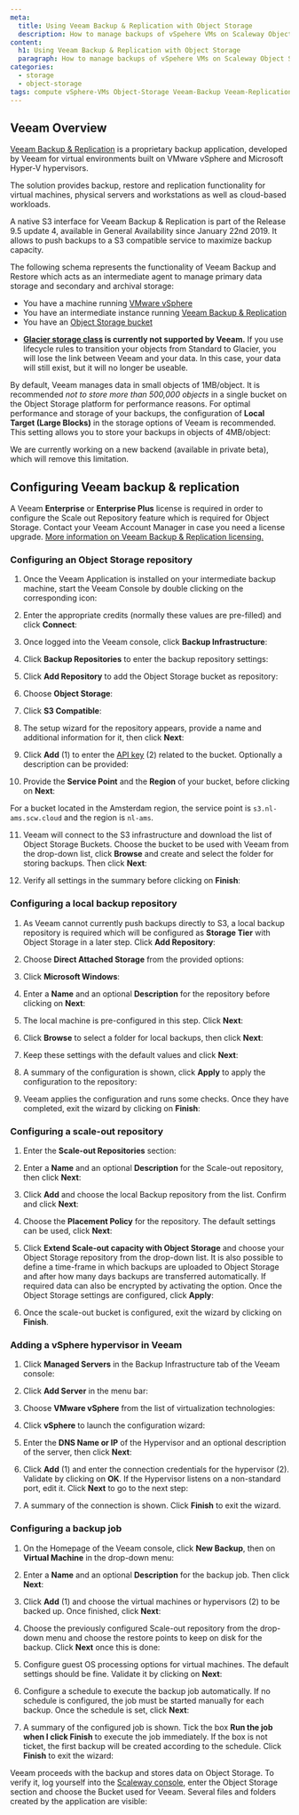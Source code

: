 ```yaml
---
meta:
  title: Using Veeam Backup & Replication with Object Storage
  description: How to manage backups of vSpehere VMs on Scaleway Object Storage with Veeam Backup & Replication
content:
  h1: Using Veeam Backup & Replication with Object Storage
  paragraph: How to manage backups of vSpehere VMs on Scaleway Object Storage with Veeam Backup & Replication
categories: 
  - storage
  - object-storage
tags: compute vSphere-VMs Object-Storage Veeam-Backup Veeam-Replication backups
---
```



## Veeam Overview

[Veeam Backup & Replication](https://www.veeam.com/vm-backup-recovery-replication-software.html) is a proprietary backup application, developed by Veeam for virtual environments built on VMware vSphere and Microsoft Hyper-V hypervisors.

The solution provides backup, restore and replication functionality for virtual machines, physical servers and workstations as well as cloud-based workloads.

A native S3 interface for Veeam Backup & Replication is part of the Release 9.5 update 4, available in General Availability since January 22nd 2019. It allows to push backups to a S3 compatible service to maximize backup capacity.

The following schema represents the functionality of Veeam Backup and Restore which acts as an intermediate agent to manage primary data storage and secondary and archival storage:

<Lightbox src="scaleway_schema_veeam.webp" alt="" />

<Message type="requirement">

- You have a machine running [VMware vSphere](https://www.vmware.com/products/vsphere.html)
- You have an intermediate instance running [Veeam Backup & Replication](https://www.veeam.com/vm-backup-recovery-replication-software.html)
- You have an [Object Storage bucket](https://www.scaleway.com/en/docs/storage/object/how-to/create-a-bucket/)

</Message>

<Message type="important">

  - **[Glacier storage class](/storage/object/concepts/#storage-class) is currently not supported by Veeam.**
  If you use lifecycle rules to transition your objects from Standard to Glacier, you will lose the link between Veeam and your data. 
  In this case, your data will still exist, but it will no longer be useable. 

</Message>

<Message type="tip">

By default, Veeam manages data in small objects of 1MB/object. It is recommended *not to store more than 500,000 objects* in a single bucket on the Object Storage platform for performance reasons. 
For optimal performance and storage of your backups, the configuration of **Local Target (Large Blocks)** in the storage options of Veeam is recommended. This setting allows you to store your backups in objects of 4MB/object:

<Lightbox src="scaleway-veeam-target.webp" width="120" alt="" />

We are currently working on a new backend (available in private beta), which will remove this limitation.

</Message>

## Configuring Veeam backup & replication

<Message type="important">

A Veeam **Enterprise** or **Enterprise Plus** license is required in order to configure the Scale out Repository feature which is required for Object Storage. Contact your Veeam Account Manager in case you need a license upgrade. [More information on Veeam Backup & Replication licensing.](https://www.veeam.com/products-edition-comparison.html)

</Message>

### Configuring an Object Storage repository

1. Once the Veeam Application is installed on your intermediate backup machine, start the Veeam Console by double clicking on the corresponding icon:

  <Lightbox src="scaleway-veeam-01.webp" alt="" />

2. Enter the appropriate credits (normally these values are pre-filled) and click **Connect**:

  <Lightbox src="scaleway-veeam-02.webp" alt="" />

3. Once logged into the Veeam console, click **Backup Infrastructure**:

  <Lightbox src="scaleway-veeam-backup-infrastructure.webp" alt="" />

4. Click **Backup Repositories** to enter the backup repository settings:

  <Lightbox src="scaleway-veeam-03.webp" alt="" />

5. Click **Add Repository** to add the Object Storage bucket as repository:

  <Lightbox src="scaleway-veeam-04.webp" alt="" />

6. Choose **Object Storage**:

  <Lightbox src="scaleway-veeam-05.webp" alt="" />

7. Click **S3 Compatible**:

  <Lightbox src="scaleway-veeam-06.webp" alt="" />

8. The setup wizard for the repository appears, provide a name and additional information for it, then click **Next**:

  <Lightbox src="scaleway-veeam-07.webp" alt="" />

9. Click **Add** (1) to enter the [API key](/console/my-project/how-to/generate-api-key/) (2) related to the bucket. Optionally a description can be provided:

  <Lightbox src="scaleway-veeam-08.webp" alt="" />

10. Provide the **Service Point** and the **Region** of your bucket, before clicking on **Next**:

  <Lightbox src="scaleway-veeam-09.webp" alt="" />

  <Message type="note">

  For a bucket located in the Amsterdam region, the service point is `s3.nl-ams.scw.cloud` and the region is `nl-ams`.

  </Message>

11. Veeam will connect to the S3 infrastructure and download the list of Object Storage Buckets. Choose the bucket to be used with Veeam from the drop-down list, click **Browse** and create and select the folder for storing backups. Then click **Next**:

  <Lightbox src="scaleway-veeam-10.webp" alt="" />

  <Lightbox src="scaleway-veeam-11.webp" alt="" />

12. Verify all settings in the summary before clicking on **Finish**:

  <Lightbox src="scaleway-veeam-12.webp" alt="" />

### Configuring a local backup repository

1. As Veeam cannot currently push backups directly to S3, a local backup repository is required which will be configured as **Storage Tier** with Object Storage in a later step. Click **Add Repository**:

  <Lightbox src="scaleway-veeam-04.webp" alt="" />

2. Choose **Direct Attached Storage** from the provided options:

  <Lightbox src="scaleway-veeam-13.webp" alt="" />

3. Click **Microsoft Windows**:

  <Lightbox src="scaleway-veeam-14.webp" alt="" />

4. Enter a **Name** and an optional **Description** for the repository before clicking on **Next**:

  <Lightbox src="scaleway-veeam-15.webp" alt="" />

5. The local machine is pre-configured in this step. Click **Next**:

  <Lightbox src="scaleway-veeam-16.webp" alt="" />

6. Click **Browse** to select a folder for local backups, then click **Next**:

  <Lightbox src="scaleway-veeam-17.webp" alt="" />

7. Keep these settings with the default values and click **Next**:

  <Lightbox src="scaleway-veeam-18.webp" alt="" />

8. A summary of the configuration is shown, click **Apply** to apply the configuration to the repository:

  <Lightbox src="scaleway-veeam-19.webp" alt="" />

9. Veeam applies the configuration and runs some checks. Once they have completed, exit the wizard by clicking on **Finish**:

  <Lightbox src="scaleway-veeam-20.webp" alt="" />

### Configuring a scale-out repository

1. Enter the **Scale-out Repositories** section:

  <Lightbox src="scaleway-veeam-21.webp" alt="" />

2. Enter a **Name** and an optional **Description** for the Scale-out repository, then click **Next**:

  <Lightbox src="scaleway-veeam-22.webp" alt="" />

3. Click **Add** and choose the local Backup repository from the list. Confirm and click **Next**:

  <Lightbox src="scaleway-veeam-23.webp" alt="" />

4. Choose the **Placement Policy** for the repository. The default settings can be used, click **Next**:

  <Lightbox src="scaleway-veeam-24.webp" alt="" />

5. Click **Extend Scale-out capacity with Object Storage** and choose your Object Storage repository from the drop-down list. It is also possible to define a time-frame in which backups are uploaded to Object Storage and after how many days backups are transferred automatically. If required data can also be encrypted by activating the option. Once the Object Storage settings are configured, click **Apply**:

  <Lightbox src="scaleway-veeam-25.webp" alt="" />

6. Once the scale-out bucket is configured, exit the wizard by clicking on **Finish**.

  <Lightbox src="scaleway-veeam-26.webp" alt="" />

### Adding a vSphere hypervisor in Veeam

1. Click **Managed Servers** in the Backup Infrastructure tab of the Veeam console:

  <Lightbox src="scaleway-veeam-27.webp" alt="" />

2. Click **Add Server** in the menu bar:

  <Lightbox src="scaleway-veeam-28.webp" alt="" />

3. Choose **VMware vSphere** from the list of virtualization technologies:

  <Lightbox src="scaleway-veeam-29.webp" alt="" />

4. Click **vSphere** to launch the configuration wizard:

  <Lightbox src="scaleway-veeam-30.webp" alt="" />

5. Enter the **DNS Name or IP** of the Hypervisor and an optional description of the server, then click **Next**:

  <Lightbox src="scaleway-veeam-31.webp" alt="" />

6. Click **Add** (1) and enter the connection credentials for the hypervisor (2). Validate by clicking on **OK**. If the Hypervisor listens on a non-standard port, edit it. Click **Next** to go to the next step:

  <Lightbox src="scaleway-veeam-32.webp" alt="" />

7. A summary of the connection is shown. Click **Finish** to exit the wizard.

### Configuring a backup job

1. On the Homepage of the Veeam console, click **New Backup**, then on **Virtual Machine** in the drop-down menu:

  <Lightbox src="scaleway-veeam-33.webp" alt="" />

  <Lightbox src="scaleway-veeam-34.webp" alt="" />

2. Enter a **Name** and an optional **Description** for the backup job. Then click **Next**:

  <Lightbox src="scaleway-veeam-35.webp" alt="" />

3. Click **Add** (1) and choose the virtual machines or hypervisors (2) to be backed up. Once finished, click **Next**:

  <Lightbox src="scaleway-veeam-36.webp" alt="" />

4. Choose the previously configured Scale-out repository from the drop-down menu and choose the restore points to keep on disk for the backup. Click **Next** once this is done:

  <Lightbox src="scaleway-veeam-37.webp" alt="" />

5. Configure guest OS processing options for virtual machines. The default settings should be fine. Validate it by clicking on **Next**:

  <Lightbox src="scaleway-veeam-38.webp" alt="" />

6. Configure a schedule to execute the backup job automatically. If no schedule is configured, the job must be started manually for each backup. Once the schedule is set, click **Next**:

  <Lightbox src="scaleway-veeam-39.webp" alt="" />

7. A summary of the configured job is shown. Tick the box **Run the job when I click Finish** to execute the job immediately. If the box is not ticket, the first backup will be created according to the schedule. Click **Finish** to exit the wizard:

  <Lightbox src="scaleway-veeam-40.webp" alt="" />

Veeam proceeds with the backup and stores data on Object Storage. To verify it, log yourself into the [Scaleway console](https://console.scaleway.com), enter the Object Storage section and choose the Bucket used for Veeam. Several files and folders created by the application are visible:

<Lightbox src="scaleway-veeam-backup-files.webp" alt="" />
